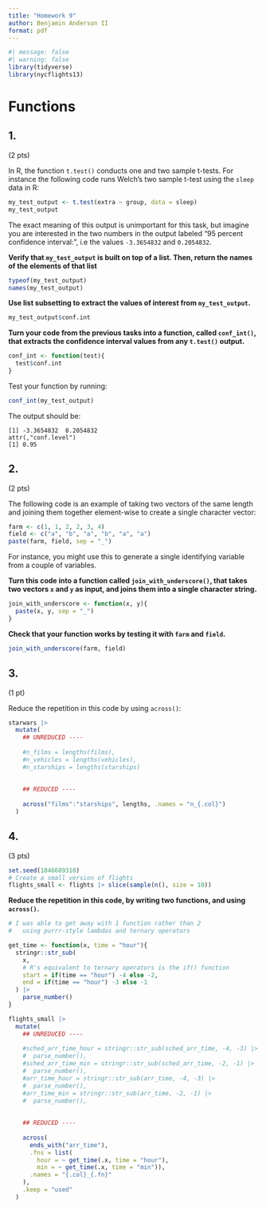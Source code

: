 ---
title: "Homework 9"
author: Benjamin Anderson II
format: pdf
---

```{r setup}
#| message: false
#| warning: false
library(tidyverse)
library(nycflights13)
```

# Functions

## 1.

(2 pts)

In R, the function `t.test()` conducts one and two sample t-tests. For instance the following code runs Welch's two sample t-test using the `sleep` data in R:

```{r}
my_test_output <- t.test(extra ~ group, data = sleep)
my_test_output
```

The exact meaning of this output is unimportant for this task, but imagine you are interested in the two numbers in the output labeled "95 percent confidence interval:", i.e the values `-3.3654832` and  `0.2054832`.

**Verify that `my_test_output` is built on top of a list.  Then, return the names of the elements of that list**

```{r}
typeof(my_test_output)
names(my_test_output)
```

**Use list subsetting to extract the values of interest from `my_test_output`.**

```{r}
my_test_output$conf.int
```

**Turn your code from the previous tasks into a function, called `conf_int()`, that extracts the confidence interval values from any `t.test()` output.**

```{r}
conf_int <- function(test){
  test$conf.int
}
```

Test your function by running:
```{r}
conf_int(my_test_output)
```

The output should be:

```
[1] -3.3654832  0.2054832
attr(,"conf.level")
[1] 0.95
```

## 2. 

(2 pts)

The following code is an example of taking two vectors of the same length and joining them together element-wise to create a single character vector:

```{r}
farm <- c(1, 1, 2, 2, 3, 4)
field <- c("a", "b", "a", "b", "a", "a")
paste(farm, field, sep = "_")
```

For instance, you might use this to generate a single identifying variable from a couple of variables.

**Turn this code into a function called `join_with_underscore()`, that takes two vectors `x` and `y` as input, and joins them into a single character string.**

```{r}
join_with_underscore <- function(x, y){
  paste(x, y, sep = "_")
}
```

**Check that your function works by testing it with `farm` and `field`.**

```{r}
join_with_underscore(farm, field)
```

## 3.

(1 pt)

Reduce the repetition in this code by using `across()`:

```{r}
starwars |> 
  mutate(
    ## UNREDUCED ----
    
    #n_films = lengths(films),
    #n_vehicles = lengths(vehicles),
    #n_starships = lengths(starships)
    
    
    ## REDUCED ----
    
    across("films":"starships", lengths, .names = "n_{.col}")
  )
```

## 4.

(3 pts)

```{r}
set.seed(1846689310)
# Create a small version of flights 
flights_small <- flights |> slice(sample(n(), size = 10))
```

**Reduce the repetition in this code, by writing two functions, and using `across()`.**

```{r}
# I was able to get away with 1 function rather than 2
#   using purrr-style lambdas and ternary operators

get_time <- function(x, time = "hour"){
  stringr::str_sub(
    x, 
    # R's equivalent to ternary operators is the if() function
    start = if(time == "hour") -4 else -2, 
    end = if(time == "hour") -3 else -1
  ) |> 
    parse_number()
}

flights_small |> 
  mutate(
    ## UNREDUCED ----
    
    #sched_arr_time_hour = stringr::str_sub(sched_arr_time, -4, -3) |>
    #  parse_number(),
    #sched_arr_time_min = stringr::str_sub(sched_arr_time, -2, -1) |>
    #  parse_number(),
    #arr_time_hour = stringr::str_sub(arr_time, -4, -3) |>
    #  parse_number(),
    #arr_time_min = stringr::str_sub(arr_time, -2, -1) |>
    #  parse_number(),
    
    
    ## REDUCED ----
    
    across(
      ends_with("arr_time"), 
      .fns = list(
        hour = ~ get_time(.x, time = "hour"), 
        min = ~ get_time(.x, time = "min")), 
      .names = "{.col}_{.fn}"
    ),
    .keep = "used"
  ) 
```

